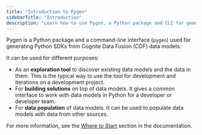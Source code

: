 ```yaml
---
title: "Introduction to Pygen"
sidebarTitle: "Introduction"
description: "Learn how to use Pygen, a Python package and CLI for generating SDKs from Cognite Data Fusion data models."
---
```


Pygen is a Python package and a command-line interface (`pygen`) used for generating Python SDKs from Cognite Data Fusion (CDF) data models.

It can be used for different purposes:

- As an **exploration tool** to discover existing data models and the data in them. This is the typical way to use the tool for development and iterations on a development project.
- For **building solutions** on top of data models. It gives a common interface to work with data models in Python for 
   a developer or developer team.
- For **data population** of data models. It can be used to populate data models with data from other sources.

For more information, see the [Where to Start](https://cognite-pygen.readthedocs-hosted.com/en/latest/quickstart/where_to_start.html) section in the documentation.